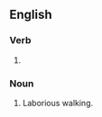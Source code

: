 ==English==

===Verb===
{{head|en|verb form}}

# {{present participle of|traipse|lang=en|nocat=1}}

===Noun===
{{en-noun}}

# Laborious walking.